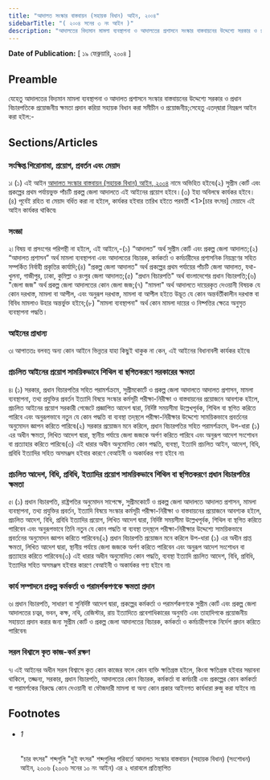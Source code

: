 ```yaml
---
title: "আদালত সংস্কার বাস্তবায়ন (সহায়ক বিধান) আইন, ২০০৪"
sidebarTitle: "( ২০০৪ সনের ৩ নং আইন )"
description: "আদালতের বিদ্যমান মামলা ব্যবস্থাপনা ও আদালতের প্রশাসনে সংস্কার বাস্তবায়নের উদ্দেশ্যে সরকার ও প্রধান বিচারপতিকে প্রয়োজনীয় ক্ষমতা প্রদান করিয়া সহায়ক বিধান করার উদ্দেশ্যে প্রণীত আইন৷"
---
```


**Date of Publication:** [ ১৯ ফেব্রুয়ারি, ২০০৪ ]

## Preamble

যেহেতু আদালতের বিদ্যমান মামলা ব্যবস্থাপনা ও আদালত প্রশাসনে সংস্কার বাস্তবায়নের উদ্দেশ্যে সরকার ও প্রধান বিচারপতিকে প্রয়োজনীয় ক্ষমতা প্রদান করিয়া সহায়ক বিধান করা সমীচীন ও প্রয়োজনীয়;সেহেতু এতদ্‌দ্বারা নিম্নরূপ আইন করা হইল:-

## Sections/Articles

### সংক্ষিপ্ত শিরোনামা, প্রয়োগ, প্রবর্তন এবং মেয়াদ

১৷ (১) এই আইন [আদালত সংস্কার বাস্তবায়ন (সহায়ক বিধান) আইন, ২০০৪](/act-913.html "আদালত সংস্কার বাস্তবায়ন (সহায়ক বিধান) আইন, ২০০৪") নামে অভিহিত হইবে৷(২) সুপ্রীম কোর্ট এবং প্রকল্পের প্রথম পর্যায়ভুক্ত পাঁচটি প্রকল্প জেলা আদালতে এই আইনের প্রয়োগ হইবে।(৩) ইহা অবিলম্বে কার্যকর হইবে।(৪) পূর্বেই রহিত বা মেয়াদ বর্ধিত করা না হইলে, কার্যকর হইবার তারিখ হইতে পরবর্তী <1>[চার বৎসর] মেয়াদে এই আইন কার্যকর থাকিবে৷

### সংজ্ঞা

২৷ বিষয় বা প্রসংগের পরিপন্থী না হইলে, এই আইনে,-(১) “আদালত” অর্থ সুপ্রীম কোর্ট এবং প্রকল্প জেলা আদালত;(২) “আদালত প্রশাসন” অর্থ মামলা ব্যবস্থাপনা এবং আদালতের বিচারক, কর্মকর্তা ও কর্মচারীদের প্রশাসনিক নিয়ন্ত্রণের সহিত সম্পর্কিত নির্বাহী প্রকৃতির কার্যাদি;(৪) "প্রকল্প জেলা আদালত" অর্থ প্রকল্পের প্রথম পর্যায়ের পাঁচটি জেলা আদালত, যথা- খুলনা, গাজীপুর, ঢাকা, কুমিল্লা ও রংপুর জেলা আদালত;(৫) "প্রধান বিচারপতি" অর্থ বাংলাদেশের প্রধান বিচারপতি;(৬) "জেলা জজ" অর্থ প্রকল্প জেলা আদালতের কোন জেলা জজ;(৭) "মামলা" অর্থ আদালতে দায়েরকৃত দেওয়ানী বিষয়ক যে কোন দরখাস্ত, মামলা বা আপীল, এবং অনুরূপ দরখাস্ত, মামলা বা আপীল হইতে উদ্ভূত যে কোন অন্তর্বর্তীকালীন দরখাস্ত বা বিবিধ মামলাও উহার অন্তর্ভুক্ত হইবে;(৮) "মামলা ব্যবস্থাপনা" অর্থ কোন মামলা দায়ের ও নিষ্পত্তির ক্ষেত্রে অনুসৃত ব্যবস্থাপনা পদ্ধতি।

### আইনের প্রাধান্য

৩৷ আপাততঃ বলবত্ অন্য কোন আইনে ভিন্নতর যাহা কিছুই থাকুক না কেন, এই আইনের বিধানাবলী কার্যকর হইবে৷

### প্রচলিত আইনের প্রয়োগ সাময়িকভাবে শিথিল বা স্থগিতকরণে সরকারের ক্ষমতা

৪৷ (১) সরকার, প্রধান বিচারপতির সহিত পরামর্শক্রমে, সুপ্রীমকোর্টে ও প্রকল্প জেলা আদালতে আদালত প্রশাসন, মামলা ব্যবস্থাপনা, তথ্য প্রযুক্তির প্রবর্তন ইত্যাদি বিষয়ে সংস্কার কর্মসূচী পরীক্ষা-নিরীক্ষা ও বাস্তবায়নের প্রয়োজনে আবশ্যক হইলে, প্রচলিত আইনের প্রয়োগ সরকারী গেজেটে প্রজ্ঞাপিত আদেশ দ্বারা, নির্দিষ্ট সময়সীমা উল্লেখপূর্বক, শিথিল বা স্থগিত করিতে পারিবে এবং অনুরূপভাবে নতুন যে কোন পদ্ধতি বা ব্যবস্থা তদ্‌স্থলে পরীক্ষা-নিরীক্ষার উদ্দেশ্যে সাময়িকভাবে প্রবর্তনের অনুমোদন জ্ঞাপন করিতে পারিবে৷(২) সরকার প্রয়োজন মনে করিলে, প্রধান বিচারপতির সহিত পরামর্শক্রমে, উপ-ধারা (১) এর অধীন ক্ষমতা, লিখিত আদেশ দ্বারা, স্থানীয় পর্যায়ে জেলা জজকে অর্পণ করিতে পারিবে এবং অনুরূপ আদেশ সংশোধন বা প্রত্যাহার করিতে পারিবে৷(৩) এই ধারার অধীন অনুমোদিত কোন পদ্ধতি, ব্যবস্থা, ইত্যাদি প্রচলিত আইন, আদেশ, বিধি, প্রবিধি ইত্যাদির সহিত অসমঞ্জস হইবার কারণে বেআইনী ও অকার্যকর গণ্য হইবে না৷

### প্রচলিত আদেশ, বিধি, প্রবিধি, ইত্যাদির প্রয়োগ সাময়িকভাবে শিথিল বা স্থগিতকরণে প্রধান বিচারপতির ক্ষমতা

৫৷ (১) প্রধান বিচারপতি, রাষ্ট্রপতির অনুমোদন সাপেক্ষে, সুপ্রীমকোর্টে ও প্রকল্প জেলা আদালতে আদালত প্রশাসন, মামলা ব্যবস্থাপনা, তথ্য প্রযুক্তির প্রবর্তন, ইত্যাদি বিষয়ে সংস্কার কর্মসূচী পরীক্ষা-নিরীক্ষা ও বাস্তবায়নের প্রয়োজনে আবশ্যক হইলে, প্রচলিত আদেশ, বিধি, প্রবিধি ইত্যাদির প্রয়োগ, লিখিত আদেশ দ্বারা, নির্দিষ্ট সময়সীমা উল্লেখপূর্বক, শিথিল বা স্থগিত করিতে পারিবেন এবং অনুরূপভাবে তিনি নতুন যে কোন পদ্ধতি বা ব্যবস্থা তদ্‌স্থলে পরীক্ষা-নিরীক্ষার উদ্দেশ্যে সাময়িকভাবে প্রবর্তনের অনুমোদন জ্ঞাপন করিতে পারিবেন৷(২) প্রধান বিচারপতি প্রয়োজন মনে করিলে উপ-ধারা (১) এর অধীন প্রাপ্ত ক্ষমতা, লিখিত আদেশ দ্বারা, স্থানীয় পর্যায়ে জেলা জজকে অর্পণ করিতে পারিবেন এবং অনুরূপ আদেশ সংশোধন বা প্রত্যাহার করিতে পারিবেন৷(৩) এই ধারার অধীন অনুমোদিত কোন পদ্ধতি, ব্যবস্থা ইত্যাদি প্রচলিত আদেশ, বিধি, প্রবিধি, ইত্যাদির সহিত অসমঞ্জস হইবার কারণে বেআইনী ও অকার্যকর গণ্য হইবে না৷

### কার্য সম্পাদনে প্রকল্প কর্মকর্তা ও পরামর্শকগণকে ক্ষমতা প্রদান

৬৷ প্রধান বিচারপতি, সাধারণ বা সুনির্দিষ্ট আদেশ দ্বারা, প্রকল্পের কর্মকর্তা ও পরামর্শকগণকে সুপ্রীম কোর্ট এবং প্রকল্প জেলা আদালতের চত্বর, ভবন, কক্ষ, নথি, রেজিস্টার, রায় ইত্যাদিতে প্রবেশাধিকারের অনুমতি এবং তাহাদিগকে প্রয়োজনীয় সহায়তা প্রদান করার জন্য সুপ্রীম কোর্ট ও প্রকল্প জেলা আদালতের বিচারক, কর্মকর্তা ও কর্মচারীগণকে নির্দেশ প্রদান করিতে পারিবেন৷

### সরল বিশ্বাসে কৃত কাজ-কর্ম রক্ষণ

৭৷ এই আইনের অধীন সরল বিশ্বাসে কৃত কোন কাজের ফলে কোন ব্যক্তি ক্ষতিগ্রস্ত হইলে, কিংবা ক্ষতিগ্রস্ত হইবার সম্ভাবনা থাকিলে, তজ্জন্য, সরকার, প্রধান বিচারপতি, আদালতের কোন বিচারক, কর্মকর্তা বা কর্মচারী এবং প্রকল্পের কোন কর্মকর্তা বা পরামর্শকের বিরুদ্ধে কোন দেওয়ানী বা ফৌজদারী মামলা বা অন্য কোন প্রকার আইনগত কার্যধারা রুজু করা যাইবে না৷

## Footnotes

- ###### 1

  "চার বৎসর" শব্দগুলি "দুই বৎসর" শব্দগুলির পরিবর্তে আদালত সংস্কার বাস্তবায়ন (সহায়ক বিধান) (সংশোধন) আইন, ২০০৬ (২০০৬ সনের ১০ নং আইন) এর ২ ধারাবলে প্রতিস্থাপিত
